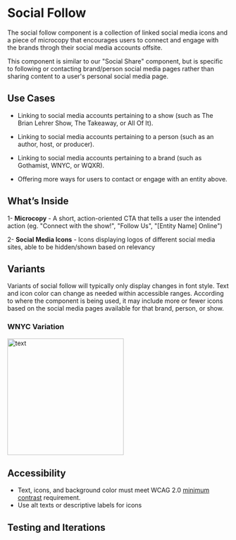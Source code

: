 
<Meta title="Components/Molecules/Social Follow2"/>

# Social Follow

The social follow component is a collection of linked social media icons and a piece of microcopy that encourages users to connect and engage with the brands throgh their social media accounts offsite.

This component is similar to our "Social Share" component, but is specific to following or contacting brand/person social media pages rather than sharing content to a user's personal social media page.

## Use Cases

- Linking to social media accounts pertaining to a show (such as The Brian Lehrer Show, The Takeaway, or All Of It).

- Linking to social media accounts pertaining to a person (such as an author, host, or producer).

- Linking to social media accounts pertaining to a brand (such as Gothamist, WNYC, or WQXR).

- Offering more ways for users to contact or engage with an entity above.

## What’s Inside

 
1- **Microcopy** - A short, action-oriented CTA that tells a user the intended action (eg. "Connect with the show!", "Follow Us", "[Entity Name] Online")
  
2- **Social Media Icons** - Icons displaying logos of different social media sites, able to be hidden/shown based on relevancy 

## Variants
Variants of social follow will typically only display changes in font style. Text and icon color can change as needed within accessible ranges. According to where the component is being used, it may include more or fewer icons based on the social media pages available for that brand, person, or show. 

### WNYC Variation
<img alt="text" src="/images/Molecules-SocialFollow-WNYC.png" width="264" />


## Accessibility
-   Text, icons, and background color must meet WCAG 2.0  [minimum contrast](https://www.w3.org/WAI/WCAG21/Understanding/contrast-minimum.html)  requirement.
-   Use alt texts or descriptive labels for icons

## Testing and Iterations
